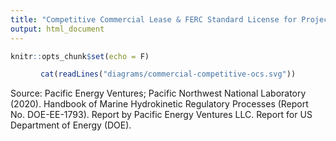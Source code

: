 ```yaml
---
title: "Competitive Commercial Lease & FERC Standard License for Projects on the OCS"
output: html_document
---
```


```r
knitr::opts_chunk$set(echo = F)
```

<center>
```r
cat(readLines("diagrams/commercial-competitive-ocs.svg"))
```
</center>

Source: Pacific Energy Ventures; Pacific Northwest National Laboratory (2020). Handbook of Marine Hydrokinetic Regulatory Processes (Report No. DOE-EE-1793). Report by Pacific Energy Ventures LLC. Report for US Department of Energy (DOE).
